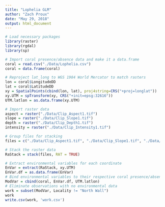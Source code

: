 ```yaml
---
title: "Lophelia GLM"
author: "Zach Proux"
date: "May 29, 2018"
output: html_document
---
```

```r
# Load necessary packages
library(raster)
library(rgdal)
library(sp)
```

```r
# Import coral presence/absence data and make it a data.frame
coral = read.csv("./Data/Lophelia.csv")
coral = data.frame(coral)

```

```r
# Reproject lat_long to WGS 1984 World Mercator to match rasters
lon = coral$LongitudeDD
lat = coral$LatitudeDD
xy = SpatialPoints(cbind(lon, lat), proj4string=CRS("+proj=longlat"))
xy.UTM = spTransform(xy, CRS("+init=epsg:32616"))
UTM.latlon = as.data.frame(xy.UTM)
```

```r
# Import raster data 
aspect = raster("./Data/Clip_Aspect1.tif")
slope = raster("./Data/Clip_Slope1.tif")
depth = raster("./Data/Clip_Depth1.tif")
intensity = raster("./Data/Clip_Intensity1.tif")
```

```r
# Group files for stacking
files = c("./Data/Clip_Aspect1.tif", "./Data/Clip_Slope1.tif", "./Data/Clip_Depth1.tif", "./Data/Clip_Intensity1.tif")
```

```r
# Stack the raster data
RaStack = stack(files, RAT = TRUE)
```

```r
# Extract environmental variables for each coordinate
EnVar = extract(RaStack, xy.UTM)
EnVar.df = as.data.frame(EnVar)
# Bind environmental variables to their respective coral presence/absence observations
ModVar = cbind(coral, EnVar.df, UTM.latlon)
# Eliminate observations with no environmental data
work = subset(ModVar, Locality != "North Wall")
work
write.csv(work, 'work.csv')
```

